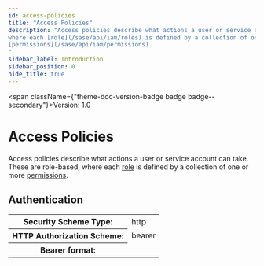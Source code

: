 ```yaml
---
id: access-policies
title: "Access Policies"
description: "Access policies describe what actions a user or service account can take. These are role-based,
where each [role](/sase/api/iam/roles) is defined by a collection of one or more 
[permissions](/sase/api/iam/permissions).
"
sidebar_label: Introduction
sidebar_position: 0
hide_title: true
---
```



<span className={"theme-doc-version-badge badge badge--secondary"}>Version: 1.0</span>

# Access Policies



Access policies describe what actions a user or service account can take. These are role-based,
where each [role](/sase/api/iam/roles) is defined by a collection of one or more 
[permissions](/sase/api/iam/permissions).


<div style={{"marginBottom":"2rem"}}><h2 id={"authentication"} style={{"marginBottom":"1rem"}}>Authentication</h2><Tabs><TabItem label={"Bearer"} value={"Bearer"}><div><table><tbody><tr><th>Security Scheme Type:</th><td>http</td></tr><tr><th>HTTP Authorization Scheme:</th><td>bearer</td></tr><tr><th>Bearer format:</th><td></td></tr></tbody></table></div></TabItem></Tabs></div>
      